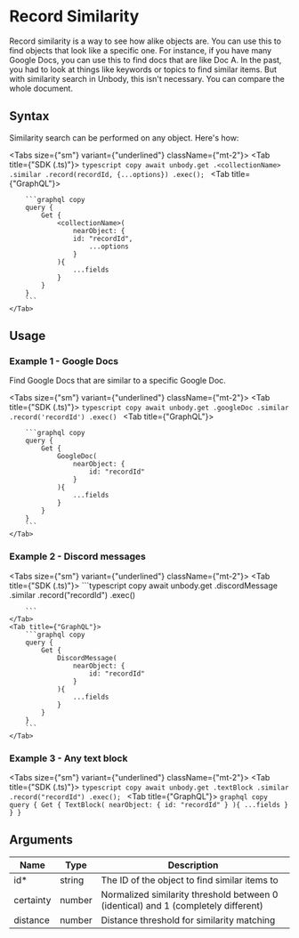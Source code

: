 
# Record Similarity
Record similarity is a way to see how alike objects are. You can use this to find objects that look like a specific one. For instance, if you have many Google Docs, you can use this to find docs that are like Doc A. In the past, you had to look at things like keywords or topics to find similar items. But with similarity search in Unbody, this isn't necessary. You can compare the whole document.

## Syntax

Similarity search can be performed on any object. Here's how:


<Tabs size={"sm"} variant={"underlined"} className={"mt-2"}>
    <Tab title={"SDK (.ts)"}>
        ```typescript copy
        await unbody.get
                    .<collectionName>
                    .similar
                    .record(recordId, {...options})
                    .exec();
        ```
    </Tab>
    <Tab title={"GraphQL"}>

        ```graphql copy
        query {
            Get {
                <collectionName>(
                    nearObject: {
                    id: "recordId",
                        ...options
                    }
                ){
                    ...fields
                }
            }
        }
        ```
    </Tab>
</Tabs>


## Usage

### Example 1 - Google Docs

Find Google Docs that are similar to a specific Google Doc.

<Tabs size={"sm"} variant={"underlined"} className={"mt-2"}>
    <Tab title={"SDK (.ts)"}>
        ```typescript copy
        await unbody.get
                    .googleDoc
                    .similar
                    .record('recordId')
                    .exec()
        ```
    </Tab>
    <Tab title={"GraphQL"}>

        ```graphql copy
        query {
            Get {
                GoogleDoc(
                    nearObject: {
                        id: "recordId"
                    }
                ){
                    ...fields
                }
            }
        }
        ```
    </Tab>
</Tabs>


### Example 2 - Discord messages
<Tabs size={"sm"} variant={"underlined"} className={"mt-2"}>
    <Tab title={"SDK (.ts)"}>
        ```typescript copy
        await unbody.get
                    .discordMessage
                    .similar
                    .record("recordId")
                    .exec()

        ```
    </Tab>
    <Tab title={"GraphQL"}>
        ```graphql copy
        query {
            Get {
                DiscordMessage(
                    nearObject: {
                        id: "recordId"
                    }
                ){
                    ...fields
                }
            }
        }
        ```
    </Tab>
</Tabs>

### Example 3 - Any text block
<Tabs size={"sm"} variant={"underlined"} className={"mt-2"}>
    <Tab title={"SDK (.ts)"}>
        ```typescript copy
        await unbody.get
                    .textBlock
                    .similar
                    .record("recordId")
                    .exec();
        ```
    </Tab>
    <Tab title={"GraphQL"}>
        ```graphql copy
        query {
            Get {
                TextBlock(
                    nearObject: {
                        id: "recordId"
                    }
                ){
                    ...fields
                }
            }
        }
        ```
    </Tab>
</Tabs>

## Arguments

| Name | Type | Description |
| --- | --- | --- |
| id* | string | The ID of the object to find similar items to |
| certainty | number | Normalized similarity threshold between 0 (identical) and 1 (completely different) |
| distance | number | Distance threshold for similarity matching |